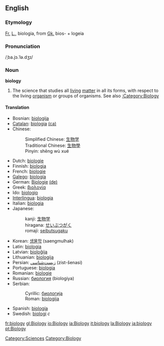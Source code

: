 {{Wikipedia}}

==English==
===Etymology===

[[Fr.]] [[L.]], biologia, from [[Gk.]] bios- + logeia

===Pronunciation===
/ˌba.jɔ.ˈlə.dʒɪ/

===Noun===
'''biology'''

# The science that studies all [[living]] [[matter]] in all its forms, with respect to the living [[organism]] or groups of organisms.  See also [[:Category:Biology]]

====Translation====
{{top}}
*Bosnian: [[biologija#Bosnian|biologija]] {{f}}
*[[Catalan]]: [[biologia]] {{f}} [[:ca:biologia|(ca)]] 
*Chinese: 
*:Simplified Chinese: [[生物学]] 
*:Traditional Chinese: [[生物學]]
*:Pinyin: shēng wù xué
*Dutch: [[biologie]]
*Finnish: [[biologia]]
*French: [[biologie]] {{f}}
*[[Galego]]: [[biología]] {{f}}
*German: [[Biologie]] {{f}} [[:de:Biologie|(de)]] 
*Greek: [[βιολογία]] {{f}} 
*Ido: [[biologio]]
*[[Interlingua]]: [[biologia]] 
*Italian: [[biologia]] {{f}}
*Japanese: 
*:kanji: [[生物学]] 
*:hiragana: [[せいぶつがく]]
*:romaji: [[seibutsugaku]]
{{mid}}
*Korean: [[생물학]] (saengmulhak)
*Latin: [[biologia]] {{f}}
*Latvian: [[bioloĝija]] {{f}}
*Lithuanian: [[biologija]] {{f}}
*Persian: [[زیست‌شناسی]] (zist-šenasi)
*Portuguese: [[biologia]] {{f}}
*Romanian: [[biologie]] {{f}}
*Russian: [[биология]] (biologiya)
*Serbian:
*:Cyrillic: [[биологија#Serbian|биологија]] {{f}}
*:Roman: [[biologija#Serbian|biologija]] {{f}}
*Spanish: [[biología]] {{f}}
*Swedish: [[biologi]] ''c''
{{bottom}}

[[Category:Sciences]]
[[Category:Biology]]

[[fr:biology]]
[[gl:Biology]]
[[io:Biology]]
[[ia:Biology]]
[[it:biology]]
[[la:Biology]]
[[ja:biology]]
[[pt:Biology]]